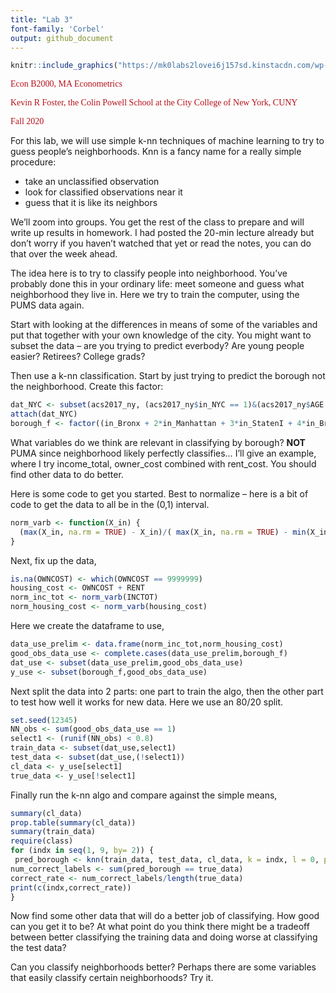 ---
title: "Lab 3"
font-family: 'Corbel'
output: github_document
---


```{r, echo=FALSE, out.width = "100px"}
knitr::include_graphics("https://mk0labs2lovei6j157sd.kinstacdn.com/wp-content/uploads/2014/03/ChocolateYellowBrownLabs_2880x1000px-e1508873405125.jpg")
```


<p style="color:rgb(182,18,27);font-family:corbel">Econ B2000, MA Econometrics</p>
<p style="color:rgb(182,18,27);font-family:corbel">Kevin R Foster, the Colin Powell School at the City College of New York, CUNY</p>
<p style="color:rgb(182,18,27);font-family:corbel">Fall 2020</p>

For this lab, we will use simple k-nn techniques of machine learning to try to guess people's neighborhoods. Knn is a fancy name for a really simple procedure:

* take an unclassified observation
* look for classified observations near it
* guess that it is like its neighbors

We'll zoom into groups. You get the rest of the class to prepare and will write up results in homework. I had posted the 20-min lecture already but don't worry if you haven't watched that yet or read the notes, you can do that over the week ahead.

The idea here is to try to classify people into neighborhood. You've probably done this in your ordinary life: meet someone and guess what neighborhood they live in. Here we try to train the computer, using the PUMS data again.

Start with looking at the differences in means of some of the variables and put that together with your own knowledge of the city. You might want to subset the data -- are you trying to predict everbody? Are young people easier? Retirees? College grads?

Then use a k-nn classification. Start by just trying to predict the borough not the neighborhood. Create this factor:

```{r eval = FALSE}
dat_NYC <- subset(acs2017_ny, (acs2017_ny$in_NYC == 1)&(acs2017_ny$AGE > 20) & (acs2017_ny$AGE < 66))
attach(dat_NYC)
borough_f <- factor((in_Bronx + 2*in_Manhattan + 3*in_StatenI + 4*in_Brooklyn + 5*in_Queens), levels=c(1,2,3,4,5),labels = c("Bronx","Manhattan","Staten Island","Brooklyn","Queens"))
```

What variables do we think are relevant in classifying by borough? **NOT** PUMA since neighborhood likely perfectly classifies... I'll give an example, where I try income_total, owner_cost combined with rent_cost. You should find other data to do better.

Here is some code to get you started. Best to normalize -- here is a bit of code to get the data to all be in the (0,1) interval.

```{r eval = FALSE}
norm_varb <- function(X_in) {
  (max(X_in, na.rm = TRUE) - X_in)/( max(X_in, na.rm = TRUE) - min(X_in, na.rm = TRUE) )
}
```

Next, fix up the data,
```{r eval = FALSE}
is.na(OWNCOST) <- which(OWNCOST == 9999999)
housing_cost <- OWNCOST + RENT
norm_inc_tot <- norm_varb(INCTOT)
norm_housing_cost <- norm_varb(housing_cost)
```

Here we create the dataframe to use,
```{r eval = FALSE}
data_use_prelim <- data.frame(norm_inc_tot,norm_housing_cost)
good_obs_data_use <- complete.cases(data_use_prelim,borough_f)
dat_use <- subset(data_use_prelim,good_obs_data_use)
y_use <- subset(borough_f,good_obs_data_use)
```

Next split the data into 2 parts: one part to train the algo, then the other part to test how well it works for new data. Here we use an 80/20 split.
```{r eval = FALSE}
set.seed(12345)
NN_obs <- sum(good_obs_data_use == 1)
select1 <- (runif(NN_obs) < 0.8)
train_data <- subset(dat_use,select1)
test_data <- subset(dat_use,(!select1))
cl_data <- y_use[select1]
true_data <- y_use[!select1]
```

Finally run the k-nn algo and compare against the simple means,
```{r eval = FALSE}
summary(cl_data)
prop.table(summary(cl_data))
summary(train_data)
require(class)
for (indx in seq(1, 9, by= 2)) {
 pred_borough <- knn(train_data, test_data, cl_data, k = indx, l = 0, prob = FALSE, use.all = TRUE)
num_correct_labels <- sum(pred_borough == true_data)
correct_rate <- num_correct_labels/length(true_data)
print(c(indx,correct_rate))
}
```

Now find some other data that will do a better job of classifying. How good can you get it to be? At what point do you think there might be a tradeoff between better classifying the training data and doing worse at classifying the test data?

Can you classify neighborhoods better? Perhaps there are some variables that easily classify certain neighborhoods? Try it.



